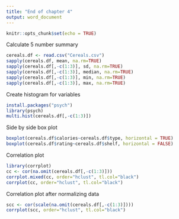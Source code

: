 ---
title: "End of chapter 4"
output: word_document
---

```{r setup, include=FALSE}
knitr::opts_chunk$set(echo = TRUE)
```

Calculate 5 number summary
```{r cereal}
cereals.df <- read.csv("Cereals.csv") 
sapply(cereals.df, mean, na.rm=TRUE)
sapply(cereals.df[,-c(1:3)], sd, na.rm=TRUE)
sapply(cereals.df[,-c(1:3)], median, na.rm=TRUE)
sapply(cereals.df[,-c(1:3)], min, na.rm=TRUE)
sapply(cereals.df[,-c(1:3)], max, na.rm=TRUE)
```

Create histogram for variables
```{r}
install.packages("psych")
library(psych)
multi.hist(cereals.df[,-c(1:3)])
```

Side by side box plot
```{r pressure, echo=FALSE}
boxplot(cereals.df$calories~cereals.df$type, horizontal = TRUE)
boxplot(cereals.df$rating~cereals.df$shelf, horizontal = FALSE)
```

Correlation plot
```{r}
library(corrplot)
cc <- cor(na.omit(cereals.df[,-c(1:3)]))
corrplot.mixed(cc, order="hclust", tl.col="black")
corrplot(cc, order="hclust", tl.col="black")
```

Correlation plot after normalizing data
```{r}
scc <- cor(scale(na.omit(cereals.df[,-c(1:3)])))
corrplot(scc, order="hclust", tl.col="black")
```

